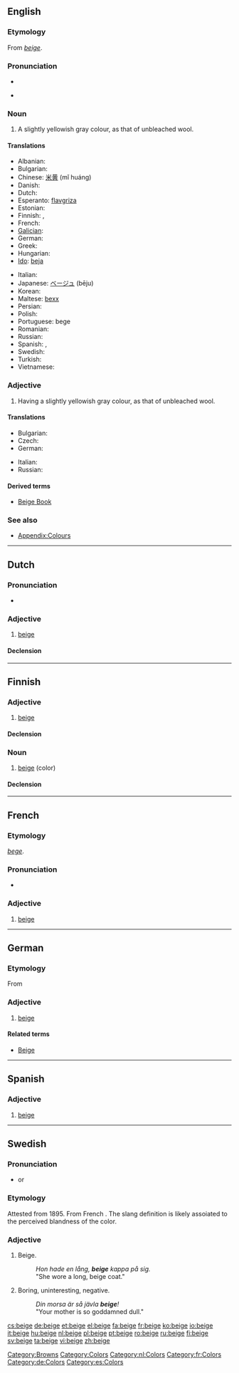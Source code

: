 {{also|Beige}}
==English==

===Etymology===
From {{etyl|fr}} ''[[#French|beige]]''.

===Pronunciation===
* {{audio|en-us-beige.ogg|Audio (US)}}

* {{rhymes|eɪʒ}}

===Noun===
{{wikipedia}}
{{en-noun}}

# A slightly yellowish gray colour, as that of unbleached wool.
#: {{colour panel|beige|F5F5DC}}

====Translations====
{{trans-top|colour}}
* Albanian: {{t|sq|bezh}}
* Bulgarian: {{t|bg|бежов цвят|m}}
* Chinese: [[米黄]] (mǐ huáng)
* Danish: {{t-|da|beige}}
* Dutch: {{t+|nl|beige}}
* Esperanto: [[flavgriza]]
* Estonian: {{t-|et|beež}}
* Finnish: {{t-|fi|beesi}}, {{t+|fi|beige}}
* French: {{t+|fr|beige}}
* [[Galician]]: {{t|gl|beis}}
* German: {{t-|de|Beige|n}}
* Greek: {{t+|el|μπεζ|n|tr=bez}}
* Hungarian: {{t+|hu|bézs}}
* [[Ido]]: [[beja]]
{{trans-mid}}
* Italian: {{t+|it|beige}}
* Japanese: [[ベージュ]] (bēju)
* Korean: {{t|ko|베이지색의|tr=beijisaegui|sc=Kore}}
* Maltese: [[bexx]]
* Persian: {{t|fa|بژ|tr=bezh|sc=fa-Arab}}
* Polish: {{t+|pl|beżowy}}
* Portuguese: bege
* Romanian: {{t|ro|bej|n}}
* Russian: {{t|ru|бежевый|n|tr=behevyj|sc=Cyrl}}
* Spanish: {{t-|es|beige}}, {{t|es|beis}}
* Swedish: {{t+|sv|beige}}
* Turkish: {{t+|tr|bej}}
* Vietnamese: {{t|vi|be}}
{{trans-bottom}}

===Adjective===
{{en-adj}}

# Having a slightly yellowish gray colour, as that of unbleached wool.

====Translations====
{{trans-top|having a slightly yellowish gray colour}}
* Bulgarian: {{t|bg|бежов}}
* Czech: {{t-|cs|béžový}}
* German: {{t+|de|beige}}
{{trans-mid}}
* Italian: {{t+|it|bigio|m}}
* Russian: {{t+|ru|бежевый|tr=b'éževyj}}
{{trans-bottom}}

====Derived terms====
* [[Beige Book]]

===See also===
* [[Appendix:Colours]]

[[Category:Browns]]
[[Category:Colors]]

----

==Dutch==

===Pronunciation===
* {{audio|Nl-beige.ogg|audio}}

===Adjective===
{{nl-adj|beiger|peri|sup2=beigest}}

# [[beige#English|beige]]

====Declension====
{{nl-decl-adj|beige}}

[[Category:nl:Colors]]

----

==Finnish==
{{Finnish index|b}}

===Adjective===
{{infl|fi|adjective|comparative|beigempi|superlative|beigein}}

# [[#English|beige]]

====Declension====
{{fi-decl-nalle|beig|||ä|}}

===Noun===
{{infl|fi|noun}}

# [[#English|beige]] (color)

====Declension====
{{fi-decl-nalle|beig|||ä}}

----

==French==

===Etymology===
{{etyl|fro|fr}} ''[[bege]]''.

===Pronunciation===
* {{audio|Fr-beige.ogg|Audio}}

===Adjective===
{{infl|fr|adjective}}

# [[beige#English|beige]]

[[Category:fr:Colors]]

----

==German==

===Etymology===
From {{etyl|fr|de}} {{term|beige|lang=fr}}

===Adjective===
{{infl|de|adjective}}

# [[beige#English|beige]]

====Related terms====
* [[Beige]]

[[Category:de:Colors]]

----

==Spanish==

===Adjective===
{{es-adj}}

# [[beige#English|beige]]

[[Category:es:Colors]]

----

==Swedish==

===Pronunciation===
* {{a|Swedish}} {{IPAchar|/beːɧ/|lang=sv}} or {{IPAchar|/bɛːɧ/|lang=sv}}

===Etymology===
Attested from 1895. From  French {{term|beige||beige|lang=fr}}. The slang definition is likely assoiated to the perceived blandness of the color.

===Adjective===
{{infl|sv|adjective}}
{{sv-adj-reg|beige|beigt|beig|beige|beige|beig|beig|beig|beig}}

# Beige.
#: ''Hon hade en lång, '''beige''' kappa på sig.''
#: "She wore a long, beige coat."
# {{context|slang|lang=sv}} Boring, uninteresting, negative.
#: ''Din morsa är så jävla '''beige'''!''
#: "Your mother is so goddamned dull."

[[cs:beige]]
[[de:beige]]
[[et:beige]]
[[el:beige]]
[[fa:beige]]
[[fr:beige]]
[[ko:beige]]
[[io:beige]]
[[it:beige]]
[[hu:beige]]
[[nl:beige]]
[[pl:beige]]
[[pt:beige]]
[[ro:beige]]
[[ru:beige]]
[[fi:beige]]
[[sv:beige]]
[[ta:beige]]
[[vi:beige]]
[[zh:beige]]